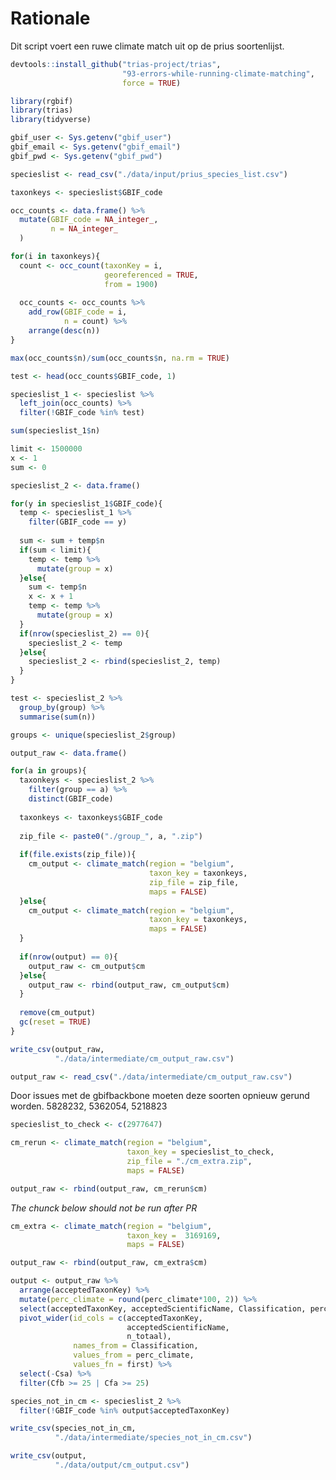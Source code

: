 # Rationale
Dit script voert een ruwe climate match uit op de prius soortenlijst.

```r
devtools::install_github("trias-project/trias",
                         "93-errors-while-running-climate-matching",
                         force = TRUE)
```

```r
library(rgbif)
library(trias)
library(tidyverse)
```

```r
gbif_user <- Sys.getenv("gbif_user")
gbif_email <- Sys.getenv("gbif_email")
gbif_pwd <- Sys.getenv("gbif_pwd")
```

```r
specieslist <- read_csv("./data/input/prius_species_list.csv")

taxonkeys <- specieslist$GBIF_code

occ_counts <- data.frame() %>% 
  mutate(GBIF_code = NA_integer_,
         n = NA_integer_
  )

for(i in taxonkeys){
  count <- occ_count(taxonKey = i,
                     georeferenced = TRUE,
                     from = 1900)
  
  occ_counts <- occ_counts %>% 
    add_row(GBIF_code = i,
            n = count) %>% 
    arrange(desc(n))
}

max(occ_counts$n)/sum(occ_counts$n, na.rm = TRUE)

test <- head(occ_counts$GBIF_code, 1)

specieslist_1 <- specieslist %>% 
  left_join(occ_counts) %>% 
  filter(!GBIF_code %in% test)

sum(specieslist_1$n)

limit <- 1500000
x <- 1
sum <- 0

specieslist_2 <- data.frame()

for(y in specieslist_1$GBIF_code){
  temp <- specieslist_1 %>% 
    filter(GBIF_code == y)
  
  sum <- sum + temp$n
  if(sum < limit){
    temp <- temp %>% 
      mutate(group = x)
  }else{
    sum <- temp$n
    x <- x + 1 
    temp <- temp %>% 
      mutate(group = x)
  }
  if(nrow(specieslist_2) == 0){
    specieslist_2 <- temp
  }else{
    specieslist_2 <- rbind(specieslist_2, temp)
  }
}

test <- specieslist_2 %>% 
  group_by(group) %>% 
  summarise(sum(n))
```

```r
groups <- unique(specieslist_2$group)

output_raw <- data.frame()

for(a in groups){
  taxonkeys <- specieslist_2 %>% 
    filter(group == a) %>% 
    distinct(GBIF_code)
  
  taxonkeys <- taxonkeys$GBIF_code
  
  zip_file <- paste0("./group_", a, ".zip")
  
  if(file.exists(zip_file)){
    cm_output <- climate_match(region = "belgium",
                               taxon_key = taxonkeys,
                               zip_file = zip_file,
                               maps = FALSE)
  }else{
    cm_output <- climate_match(region = "belgium",
                               taxon_key = taxonkeys,
                               maps = FALSE)
  }
  
  if(nrow(output) == 0){
    output_raw <- cm_output$cm
  }else{
    output_raw <- rbind(output_raw, cm_output$cm)
  }
  
  remove(cm_output)
  gc(reset = TRUE)
}

write_csv(output_raw, 
          "./data/intermediate/cm_output_raw.csv")
```

```r
output_raw <- read_csv("./data/intermediate/cm_output_raw.csv")
```

Door issues met de gbifbackbone moeten deze soorten opnieuw gerund worden. 
5828232,
5362054,
5218823

```r
specieslist_to_check <- c(2977647)

cm_rerun <- climate_match(region = "belgium",
                          taxon_key = specieslist_to_check,
                          zip_file = "./cm_extra.zip",
                          maps = FALSE)

output_raw <- rbind(output_raw, cm_rerun$cm)
```

*The chunck below should not be run after PR*

```r
cm_extra <- climate_match(region = "belgium",
                          taxon_key =  3169169,
                          maps = FALSE)

output_raw <- rbind(output_raw, cm_extra$cm)
```

```r
output <- output_raw %>% 
  arrange(acceptedTaxonKey) %>% 
  mutate(perc_climate = round(perc_climate*100, 2)) %>% 
  select(acceptedTaxonKey, acceptedScientificName, Classification, perc_climate, n_totaal) %>% 
  pivot_wider(id_cols = c(acceptedTaxonKey,
                          acceptedScientificName,
                          n_totaal),
              names_from = Classification,
              values_from = perc_climate,
              values_fn = first) %>% 
  select(-Csa) %>% 
  filter(Cfb >= 25 | Cfa >= 25)
```


```r
species_not_in_cm <- specieslist_2 %>% 
  filter(!GBIF_code %in% output$acceptedTaxonKey)

write_csv(species_not_in_cm,
          "./data/intermediate/species_not_in_cm.csv")
```

```r
write_csv(output, 
          "./data/output/cm_output.csv")
```

